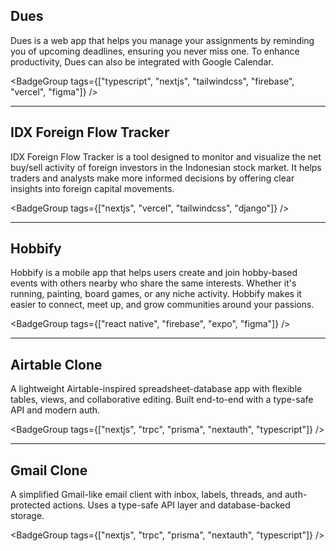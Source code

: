 <Link href="/projects/dues" className="group relative no-underline">
  <h2 className="text-base font-medium m-0">
    <span className="text-gray-muted transition-colors hover:text-black-1 dark:hover:text-off-white">
      Dues
    </span>
  </h2>
</Link>

Dues is a web app that helps you manage your assignments by reminding you of upcoming deadlines, ensuring you never miss one. To enhance productivity, Dues can also be integrated with Google Calendar.

<BadgeGroup
  tags={["typescript", "nextjs", "tailwindcss", "firebase", "vercel", "figma"]}
/>

---

<Link href="/projects/idx" className="group relative no-underline">
  <h2 className="text-base font-medium m-0">
    <span className="text-gray-muted transition-colors hover:text-black-1 dark:hover:text-off-white">
      IDX Foreign Flow Tracker
    </span>
  </h2>
</Link>

IDX Foreign Flow Tracker is a tool designed to monitor and visualize the net buy/sell activity of foreign investors in the Indonesian stock market. It helps traders and analysts make more informed decisions by offering clear insights into foreign capital movements.

<BadgeGroup tags={["nextjs", "vercel", "tailwindcss", "django"]} />

---

<Link href="/projects/hobbify" className="group relative no-underline">
  <h2 className="text-base font-medium m-0">
    <span className="text-gray-muted transition-colors hover:text-black-1 dark:hover:text-off-white">
      Hobbify
    </span>
  </h2>
</Link>

Hobbify is a mobile app that helps users create and join hobby-based events with others nearby who share the same interests. Whether it's running, painting, board games, or any niche activity. Hobbify makes it easier to connect, meet up, and grow communities around your passions.

<BadgeGroup tags={["react native", "firebase", "expo", "figma"]} />

---

<Link href="/projects/airtable" className="group relative no-underline">
  <h2 className="text-base font-medium m-0">
    <span className="text-gray-muted transition-colors hover:text-black-1 dark:hover:text-off-white">
      Airtable Clone
    </span>
  </h2>
</Link>

A lightweight Airtable-inspired spreadsheet-database app with flexible tables, views, and collaborative editing. Built end-to-end with a type-safe API and modern auth.

<BadgeGroup tags={["nextjs", "trpc", "prisma", "nextauth", "typescript"]} />

---

<Link href="/projects/gmail" className="group relative no-underline">
  <h2 className="text-base font-medium m-0">
    <span className="text-gray-muted transition-colors hover:text-black-1 dark:hover:text-off-white">
      Gmail Clone
    </span>
  </h2>
</Link>

A simplified Gmail-like email client with inbox, labels, threads, and auth-protected actions. Uses a type-safe API layer and database-backed storage.

<BadgeGroup tags={["nextjs", "trpc", "prisma", "nextauth", "typescript"]} />
